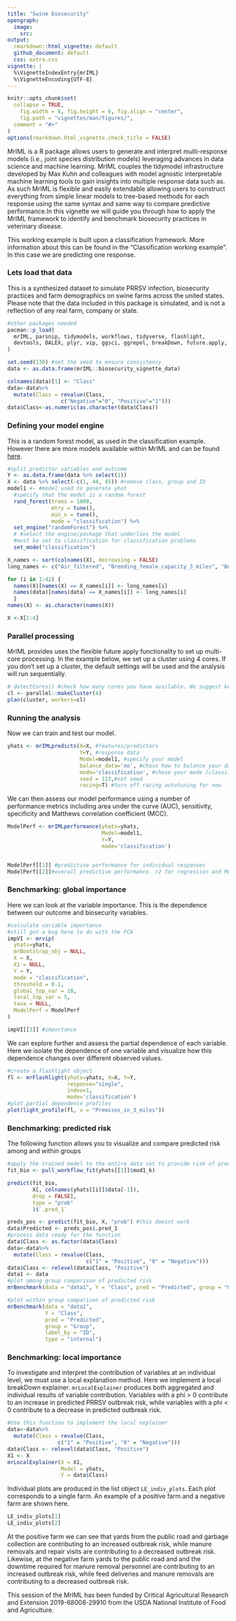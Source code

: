 ```yaml
---
title: "Swine biosecurity"
opengraph:
  image:
    src: 
output:
  rmarkdown::html_vignette: default
  github_document: default
  css: extra.css
vignette: |
  %\VignetteIndexEntry{mrIML}
  %\VignetteEncoding{UTF-8}
---
```

```r
knitr::opts_chunk$set(
  collapse = TRUE,
    fig.width = 8, fig.height = 6, fig.align = "center",
    fig.path = "vignettes/man/figures/",
  comment = "#>"
)
options(rmarkdown.html_vignette.check_title = FALSE)
```
MrIML is a R package allows users to generate and interpret multi-response models (i.e., joint species distribution models) leveraging advances in data science and machine learning. MrIML couples the tidymodel infrastructure developed by Max Kuhn and colleagues with model agnostic interpretable machine learning tools to gain insights into multiple response data such as. As such MrIML is flexible and easily extendable allowing users to construct everything from simple linear models to tree-based methods for each response using the same syntax and same way to compare predictive performance.In this vignette we will guide you through how to apply the MrIML framework to identify and benchmark biosecurity practices in veterinary disease. 

This working example is built upon a classification framework. More information about this can be found in the "Classification working example". In this case we are predicting one response.

### Lets load that data
This is a synthesized dataset to simulate PRRSV infection, biosecurity practices and farm demographics on swine farms across the united states. 
Please note that the data included in this package is simulated, and is not a reflection of any real farm, company or state. 
```r
#other packages needed
pacman::p_load(
  mrIML, parsnip, tidymodels, workflows, tidyverse, flashlight,
  devtools, DALEX, plyr, vip, ggsci, ggrepel, breakDown, future.apply, janitor, tune
)
```
```r
set.seed(130) #set the seed to ensure consistency
data <- as.data.frame(mrIML::biosecurity_vignette_data)
```
```r
colnames(data)[1] <- "Class"
data<-data%>%
  mutate(Class = revalue(Class,
                 c("Negative"="0", "Positive"="1"))) 
data$Class<-as.numeric(as.character(data$Class))
```
### Defining your model engine
This is a random forest model, as used in the classification example. However there are more models available within MrIML and can be found [here](https://www.tidymodels.org/find/). 
```r
#split predictor variables and outcome
Y <- as.data.frame(data %>% select(1))
X <- data %>% select(-c(1, 44, 45)) #remove class, group and ID
model1 <- #model used to generate yhat
  #specify that the model is a random forest
  rand_forest(trees = 1000,
              mtry = tune(),
              min_n = tune(),
              mode = "classification") %>% 
  set_engine("randomForest") %>% 
  # #select the engine/package that underlies the model
  #must be set to classification for classification problems
  set_mode("classification")
```

```r
X_names <- sort(colnames(X), decreasing = FALSE)
long_names <- c("Air_filtered", "Breeding_female_capacity_3_miles", "Boar_capacity_3_miles", "Breeding_replacement_deliveries", "Cull_breeding_animals_hauls", "On_farm_employees", "Dead_disposal_method", "Other_farms_disease_status_known", "Manure_removal_equipment_downtime", "Employee_exit_re_entries", "Other_farms_same_system", "Entry_of_pork_products", "Forested_area", "Finishing_pig_capacity_3_miles", "Feed_deliveries", "Propane_fuel_deliveries", "Gilt_capacity_3_miles", "Genetic_multiplication_site", "Others_using_cull_animal_trailer", "Others_using_weaned_animal_trailer", "Manure_removal_personnel_downtime", "Manure_removals", "Garbage_collections", "Grass_mowing", "Nursery_pig_capactiy_3_miles", "Others_using_breeding_replacement_trailer", "PRRSV_positive_animals_on_cull_breeding_trailer", "PRRSV_positive_animals_on_cull_weaned_trailer", "Removals_of_dead", "Repair_personnel_visits", "Others_with_same_semen_delivery", "Show_capacity_3_miles", "Premises_in_3_miles", "Topography", "Employee_turnover", "Vehicle_entrances", " Veterinarians_managers_downtime", "Veterinarian_manager_visits", "Weaned_animal_hauls", "Wean_to_finish_capacity_3_miles", "Yards_to_public_road", "Snow_removal")

for (i in 1:42) {
  names(X)[names(X) == X_names[i]] <- long_names[i]
  names(data)[names(data) == X_names[i]] <- long_names[i]
  }
names(X) <- as.character(names(X))

X <-X[1:4]
```
### Parallel processing

MrIML provides uses the flexible future apply functionality to set up multi-core processing. In the example below, we set up a cluster using 4 cores. If you don't set up a cluster, the default settings will be used and the analysis will run sequentially.
```r
# detectCores() #check how many cores you have available. We suggest keeping one core free for internet browsing etc.
cl <- parallel::makeCluster(4)
plan(cluster, workers=cl)
```
### Running the analysis

Now we can train and test our model.
```r
yhats <- mrIMLpredicts(X=X, #features/predictors 
                       Y=Y, #response data
                       Model=model1, #specify your model
                       balance_data='no', #chose how to balance your data 
                       mode='classification', #chose your mode (classification versus regression)
                       seed = 123,#set seed
                       racing=T) #turn off racing autotuning for now
```
We can then assess our model performance using a number of performance metrics including area under the curve (AUC), sensitivity, specificity and Matthews correlation coefficient (MCC).
```r
ModelPerf <- mrIMLperformance(yhats=yhats,
                              Model=model1,
                              Y=Y,
                              mode='classification')


ModelPerf[[1]] #predictive performance for individual responses 
ModelPerf[[2]]#overall predictive performance. r2 for regression and MCC for classification
```
### Benchmarking: global importance

Here we can look at the variable importance. This is the dependence between our outcome and biosecurity variables. 
```r
#calculate variable importance
#still got a bug here to do with the PCA
impVI <- mrvip(
  yhats=yhats,
  mrBootstrap_obj = NULL,
  X = X,
  X1 = NULL,
  Y = Y,
  mode = "classification",
  threshold = 0.1,
  global_top_var = 10,
  local_top_var = 5,
  taxa = NULL,
  ModelPerf = ModelPerf
)

impVI[[3]] #importance
```
We can explore further and assess the partial dependence of each variable. Here we isolate the dependence of one variable and visualize how this dependence changes over different observed values.
```r
#create a flashlight object
fl <- mrFlashlight(yhats=yhats, X=X, Y=Y, 
                   response="single", 
                   index=1,
                   mode='classification') 
#plot partial dependence profiles
plot(light_profile(fl, v = "Premises_in_3_miles")) 
```
### Benchmarking: predicted risk

The following function allows you to visualize and compare predicted risk among and within groups 
```r
#apply the trained model to the entire data set to provide risk of predicted outbreak
fit_bio <- pull_workflow_fit(yhats[[1]]$mod1_k)

predict(fit_bio,
        X[, colnames(yhats[[i]]$data[-1]),
        drop = FALSE],
        type = "prob"
        )$`.pred_1`

preds_pos <- predict(fit_bio, X, "prob") #this doesnt work
data$Predicted <- preds_pos$.pred_1
#process data ready for the function
data$Class <- as.factor(data$Class)
data<-data%>%
  mutate(Class = revalue(Class,
                         c("1" = "Positive", "0" = "Negative"))) 
data$Class <- relevel(data$Class, "Positive")
data1 <- data
#plot among group comparison of predicted risk
mrBenchmark(data = "data1", Y = "Class", pred = "Predicted", group = "Group", type = "external") 
```
```r
#plot within group comparison of predicted risk
mrBenchmark(data = "data1",
            Y = "Class",
            pred = "Predicted",
            group = "Group",
            label_by = "ID",
            type = "internal") 
```
### Benchmarking: local importance 

To investigate and interpret the contribution of variables at an individual level, we must use a local explanation method. Here we implement a local breakDown explainer. `mrLocalExplainer` produces both aggregated and individual results of variable contribution. Variables with a phi > 0 contribute to an increase in predicted PRRSV outbreak risk, while variables with a phi < 0 contribute to a decrease in predicted outbreak risk. 
```r
#Use this function to implement the local explainer 
data<-data%>%
  mutate(Class = revalue(Class,
                c("1" = "Positive", "0" = "Negative"))) 
data$Class <- relevel(data$Class, "Positive")
X1 <- X
mrLocalExplainer(X = X1,
                 Model = yhats,
                 Y = data$Class)
```
Individual plots are produced in the list object `LE_indiv_plots`. Each plot corresponds to a single farm. An example of a positive farm and a negative farm are shown here. 
```r
LE_indiv_plots[1]
LE_indiv_plots[2]
```
At the positive farm we can see that yards from the public road and garbage collection are contributing to an increased outbreak risk, while manure removals and repair visits are contributing to a decreased outbreak risk. 
Likewise, at the negative farm yards to the public road and and the downtime required for manure removal personnel are contributing to an increased outbreak risk, while feed deliveries and manure removals are contributing to a decreased outbreak risk. 

This session of the MrIML has been funded by Critical Agricultural Research and Extension 2019-68008-29910 from the USDA National Institute of Food and Agriculture.
